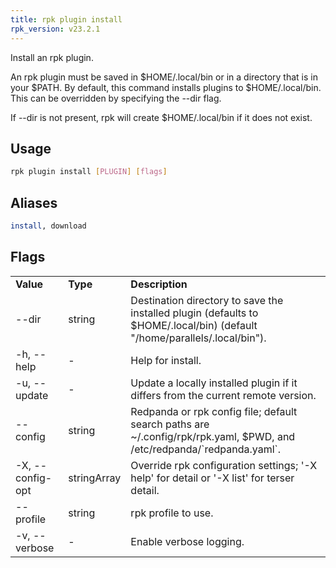 ```yaml
---
title: rpk plugin install
rpk_version: v23.2.1
---
```


Install an rpk plugin.

An rpk plugin must be saved in $HOME/.local/bin or in a directory that is in
your $PATH. By default, this command installs plugins to $HOME/.local/bin. This
can be overridden by specifying the --dir flag.

If --dir is not present, rpk will create $HOME/.local/bin if it does not exist.

## Usage

```bash
rpk plugin install [PLUGIN] [flags]
```

## Aliases

```bash
install, download
```

## Flags

<table>
  <tbody>
    <tr>
      <td>
        <strong>Value</strong>
      </td>
      <td>
        <strong>Type</strong>
      </td>
      <td>
        <strong>Description</strong>
      </td>
    </tr>
    <tr>
      <td>--dir</td>
      <td>string</td>
      <td>
        Destination directory to save the installed plugin (defaults to
        $HOME/.local/bin) (default "/home/parallels/.local/bin").
      </td>
    </tr>
    <tr>
      <td>-h, --help</td>
      <td>-</td>
      <td>Help for install.</td>
    </tr>
    <tr>
      <td>-u, --update</td>
      <td>-</td>
      <td>
        Update a locally installed plugin if it differs from the current remote
        version.
      </td>
    </tr>
    <tr>
      <td>--config</td>
      <td>string</td>
      <td>
        Redpanda or rpk config file; default search paths are
        ~/.config/rpk/rpk.yaml, $PWD, and /etc/redpanda/`redpanda.yaml`.
      </td>
    </tr>
    <tr>
      <td>-X, --config-opt</td>
      <td>stringArray</td>
      <td>
        Override rpk configuration settings; '-X help' for detail or '-X list'
        for terser detail.
      </td>
    </tr>
    <tr>
      <td>--profile</td>
      <td>string</td>
      <td>rpk profile to use.</td>
    </tr>
    <tr>
      <td>-v, --verbose</td>
      <td>-</td>
      <td>Enable verbose logging.</td>
    </tr>
  </tbody>
</table>

